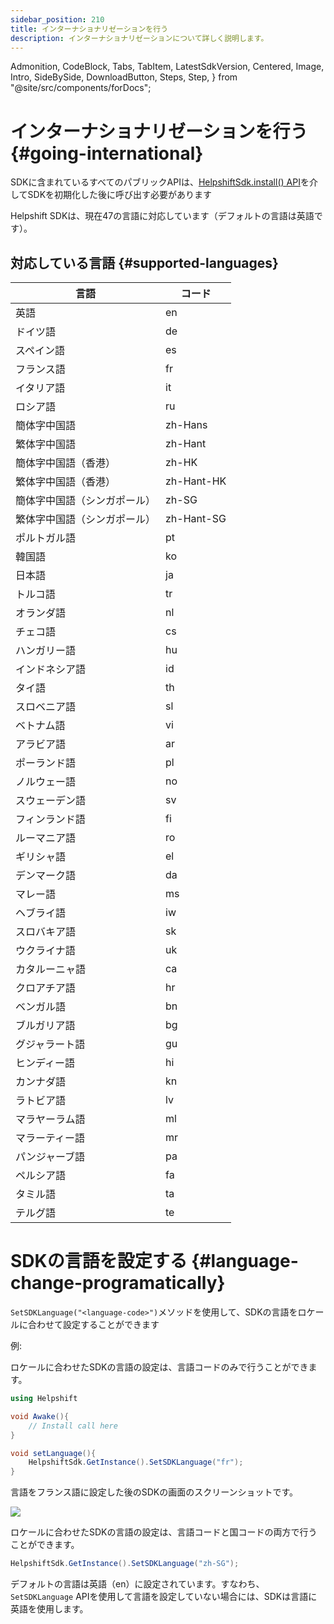 ```yaml
---
sidebar_position: 210
title: インターナショナリゼーションを行う
description: インターナショナリゼーションについて詳しく説明します。
---
```


  Admonition,
  CodeBlock,
  Tabs,
  TabItem,
  LatestSdkVersion,
  Centered,
  Image,
  Intro,
  SideBySide,
  DownloadButton,
  Steps,
  Step,
} from "@site/src/components/forDocs";

# インターナショナリゼーションを行う {#going-international}

<Admonition type="info" title="注意">

SDKに含まれているすべてのパブリックAPIは、[HelpshiftSdk.install() API](/sdkx-unity/getting-started-android#initializing)を介してSDKを初期化した後に呼び出す必要があります

</Admonition>

Helpshift SDKは、現在47の言語に対応しています（デフォルトの言語は英語です）。

## 対応している言語 {#supported-languages}

| 言語                        | コード       |
| ------------------------------- | ---------- |
| 英語                         | en         |
| ドイツ語                          | de         |
| スペイン語                         | es         |
| フランス語                          | fr         |
| イタリア語                         | it         |
| ロシア語                         | ru         |
| 簡体字中国語              | zh-Hans    |
| 繁体字中国語             | zh-Hant    |
| 簡体字中国語（香港）               | zh-HK      |
| 繁体字中国語（香港） | zh-Hant-HK |
| 簡体字中国語（シンガポール）               | zh-SG      |
| 繁体字中国語（シンガポール） | zh-Hant-SG |
| ポルトガル語                      | pt         |
| 韓国語                          | ko         |
| 日本語                        | ja         |
| トルコ語                         | tr         |
| オランダ語                           | nl         |
| チェコ語                           | cs         |
| ハンガリー語                       | hu         |
| インドネシア語                      | id         |
| タイ語                            | th         |
| スロベニア語                       | sl         |
| ベトナム語                      | vi         |
| アラビア語                          | ar         |
| ポーランド語                          | pl         |
| ノルウェー語                       | no         |
| スウェーデン語                         | sv         |
| フィンランド語                         | fi         |
| ルーマニア語                        | ro         |
| ギリシャ語                           | el         |
| デンマーク語                          | da         |
| マレー語                           | ms         |
| ヘブライ語                          | iw         |
| スロバキア語                          | sk         |
| ウクライナ語                       | uk         |
| カタルーニャ語                         | ca         |
| クロアチア語                        | hr         |
| ベンガル語                         | bn         |
| ブルガリア語                       | bg         |
| グジャラート語                        | gu         |
| ヒンディー語                           | hi         |
| カンナダ語                         | kn         |
| ラトビア語                         | lv         |
| マラヤーラム語                       | ml         |
| マラーティー語                         | mr         |
| パンジャーブ語                         | pa         |
| ペルシア語                         | fa         |
| タミル語                           | ta         |
| テルグ語                          | te         |

# SDKの言語を設定する {#language-change-programatically}

`SetSDKLanguage("<language-code>")`メソッドを使用して、SDKの言語をロケールに合わせて設定することができます

例:

ロケールに合わせたSDKの言語の設定は、言語コードのみで行うことができます。

```csharp
using Helpshift

void Awake(){
	// Install call here
}

void setLanguage(){
	HelpshiftSdk.GetInstance().SetSDKLanguage("fr");
}

```

言語をフランス語に設定した後のSDKの画面のスクリーンショットです。

![](/static/books/sdkx_android/i18n.png)

ロケールに合わせたSDKの言語の設定は、言語コードと国コードの両方で行うことができます。

```csharp
HelpshiftSdk.GetInstance().SetSDKLanguage("zh-SG");
```

<Admonition type="info" title="注意">

デフォルトの言語は英語（en）に設定されています。すなわち、`SetSDKLanguage` APIを使用して言語を設定していない場合には、SDKは言語に英語を使用します。

</Admonition>
